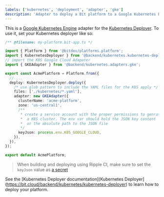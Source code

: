 ```yaml
---
labels: ['kubernetes', 'deployment', 'adapter', 'gke']
description: 'Adapter to deploy a Bit platform to a Google Kubernetes Engine cluster.'
---
```


This is a [Google Kubernetes Engine](https://cloud.google.com/kubernetes-engine) adapter for the [Kubernetes Deployer](https://bit/cloudbackend/kubernetes/kubernetes-deployer). To use it, set your Kubernetes deployer like so:

```ts
/** @filename: my-platform.bit-app.ts */

import { Platform } from '@bitdev/platforms.platform';
import { KubernetesDeployer } from '@backend/kubernetes.kubernetes-deployer';
// import the K8S Google Cloud Adapater
import { GKEAdapter } from '@backend/kubernetes.adapters.gke';

export const AcmePlatform = Platform.from({
  // ...
  deploy: KubernetesDeployer.deploy({
    /* use glob pattern to include the YAML files for the K8S apply */
    files: ['./kubernetes/*.yaml'],
    adapter: new GKEAdapter({
      clusterName: 'acme-platform',
      zone: 'us-central1',
      /**
       * create a service account with the proper permissions to genrate
       *  a K8S cluster. The env var should hold the JSON key content
       *  or the absolute path to the JSON file
       */
      keyJson: process.env.K8S_GOOGLE_CLOUD,
    }),
  }),
});

export default AcmePlatform;
```

> When building and deploying using Ripple CI, make sure to set the `keyJson` value as [a secret](https://bit.dev/reference/ci/ripple-ci#ripple-ci-secrets)

See the [Kubernetes Deployer documentation](Kubernetes Deployer](https://bit.cloud/backend/kubernetes/kubernetes-deployer) to learn how to deploy your platform.
